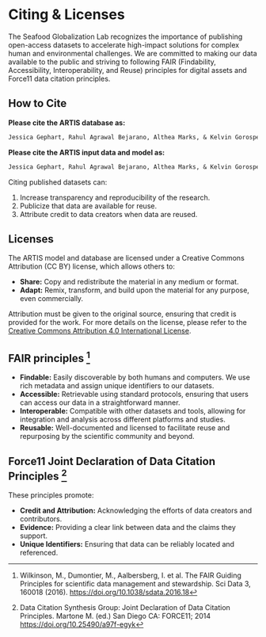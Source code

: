 # Citing & Licenses

The Seafood Globalization Lab recognizes the importance of publishing open-access datasets to accelerate high-impact solutions for complex human and environmental challenges. 
We are committed to making our data available to the public and striving to following FAIR (Findability, Accessibility, Interoperability, and Reuse) principles for digital assets and Force11 data citation principles.

## How to Cite

**Please cite the ARTIS database as:**

```markdown
Jessica Gephart, Rahul Agrawal Bejarano, Althea Marks, & Kelvin Gorospe. (2024). Aquatic Resource Trade in Species (ARTIS). Knowledge Network for Biocomplexity. doi:10.5063/F1CZ35N7.
```

**Please cite the ARTIS input data and model as:**

```markdown
Jessica Gephart, Rahul Agrawal Bejarano, Althea Marks, & Kelvin Gorospe. (2024). ARTIS input data and model. Knowledge Network for Biocomplexity. doi:10.5063/F1862DXT.
```

Citing published datasets can:

1) Increase transparency and reproducibility of the research.
2) Publicize that data are available for reuse.
3) Attribute credit to data creators when data are reused.

## Licenses

The ARTIS model and database are licensed under a Creative Commons Attribution (CC BY) license, which allows others to:

- **Share:** Copy and redistribute the material in any medium or format.
- **Adapt:** Remix, transform, and build upon the material for any purpose, even commercially.

Attribution must be given to the original source, ensuring that credit is provided for the work. For more details on the license, please refer to the [Creative Commons Attribution 4.0 International License](https://creativecommons.org/licenses/by/4.0/).

## FAIR principles ^[Wilkinson, M., Dumontier, M., Aalbersberg, I. et al. The FAIR Guiding Principles for scientific data management and stewardship. Sci Data 3, 160018 (2016). [https://doi.org/10.1038/sdata.2016.18](https://doi.org/10.1038/sdata.2016.18)] 

- **Findable:** Easily discoverable by both humans and computers. We use rich metadata and assign unique identifiers to our datasets.
- **Accessible:** Retrievable using standard protocols, ensuring that users can access our data in a straightforward manner.
- **Interoperable:** Compatible with other datasets and tools, allowing for integration and analysis across different platforms and studies.
- **Reusable:** Well-documented and licensed to facilitate reuse and repurposing by the scientific community and beyond.

## Force11 Joint Declaration of Data Citation Principles ^[Data Citation Synthesis Group: Joint Declaration of Data Citation Principles. Martone M. (ed.) San Diego CA: FORCE11; 2014 [https://doi.org/10.25490/a97f-egyk](https://doi.org/10.25490/a97f-egyk)]

These principles promote:

- **Credit and Attribution:** Acknowledging the efforts of data creators and contributors.
- **Evidence:** Providing a clear link between data and the claims they support.
- **Unique Identifiers:** Ensuring that data can be reliably located and referenced.
